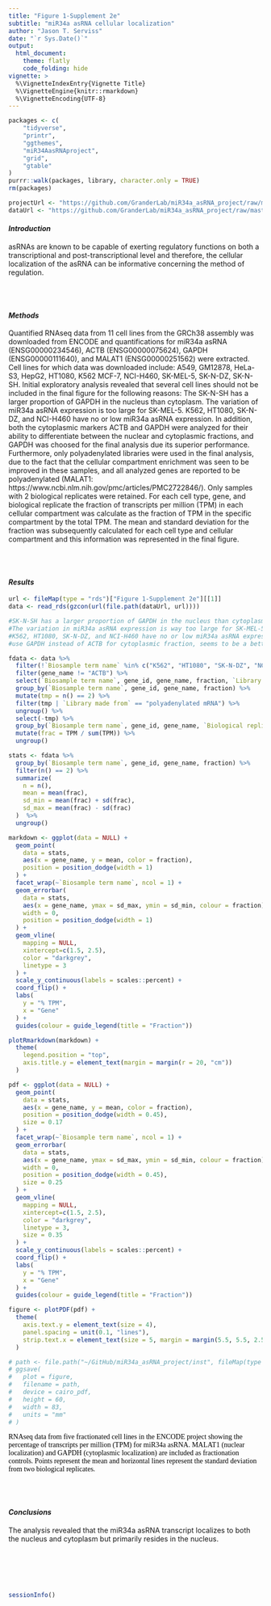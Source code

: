 ```yaml
---
title: "Figure 1-Supplement 2e"
subtitle: "miR34a asRNA cellular localization"
author: "Jason T. Serviss"
date: "`r Sys.Date()`"
output:
  html_document:
    theme: flatly
    code_folding: hide
vignette: >
  %\VignetteIndexEntry{Vignette Title}
  %\VignetteEngine{knitr::rmarkdown}
  %\VignetteEncoding{UTF-8}
---
```


<style> 
.caption { 
  color: Black; 
  font-family: "Times New Roman", Times, serif;
  font-size: 1.0em; 
}
</style>

```r

packages <- c(
    "tidyverse",
    "printr",
    "ggthemes",
    "miR34AasRNAproject",
    "grid",
    "gtable"
)
purrr::walk(packages, library, character.only = TRUE)
rm(packages)

```

```r

projectUrl <- "https://github.com/GranderLab/miR34a_asRNA_project/raw/master/inst"
dataUrl <- "https://github.com/GranderLab/miR34a_asRNA_project/raw/master/"

```

#### _Introduction_

asRNAs are known to be capable of exerting regulatory functions on both a transcriptional and post-transcriptional level and therefore, the cellular localization of the asRNA can be informative concerning the method of regulation. 

<br></br>

#### _Methods_
Quantified RNAseq data from 11 cell lines from the GRCh38 assembly was downloaded from ENCODE and quantifications for miR34a asRNA (ENSG00000234546), ACTB (ENSG00000075624), GAPDH (ENSG00000111640), and MALAT1 (ENSG00000251562) were extracted. Cell lines for which data was downloaded include: A549, GM12878, HeLa-S3, HepG2, HT1080, K562    MCF-7, NCI-H460, SK-MEL-5, SK-N-DZ, SK-N-SH. Initial exploratory analysis revealed that several cell lines should not be included in the final figure for the following reasons: The SK-N-SH has a larger proportion of GAPDH in the nucleus than cytoplasm. The variation of miR34a asRNA expression is too large for SK-MEL-5. K562, HT1080, SK-N-DZ, and NCI-H460 have no or low miR34a asRNA expression. In addition, both the cytoplasmic markers ACTB and GAPDH were analyzed for their ability to differentiate between the nuclear and cytoplasmic fractions, and GAPDH was choosed for the final analysis due its superior performance. Furthermore, only polyadenylated libraries were used in the final analysis, due to the fact that the cellular compartment enrichment was seen to be improved in these samples, and all analyzed genes are reported to be polyadenylated (MALAT1: https://www.ncbi.nlm.nih.gov/pmc/articles/PMC2722846/). Only samples with 2 biological replicates were retained. For each cell type, gene, and biological replicate the fraction of transcripts per million (TPM) in each cellular compartment was calculate as the fraction of TPM in the specific compartment by the total TPM. The mean and standard deviation for the fraction was subsequently calculated for each cell type and cellular compartment and this information was represented in the final figure.

<br></br>

#### _Results_

```r

url <- fileMap(type = "rds")["Figure 1-Supplement 2e"][[1]]
data <- read_rds(gzcon(url(file.path(dataUrl, url))))

#SK-N-SH has a larger proportion of GAPDH in the nucleus than cytoplasm
#The variation in miR34a asRNA expression is way too large for SK-MEL-5
#K562, HT1080, SK-N-DZ, and NCI-H460 have no or low miR34a asRNA expression
#use GAPDH instead of ACTB for cytoplasmic fraction, seems to be a better representation.

fdata <- data %>% 
  filter(!`Biosample term name` %in% c("K562", "HT1080", "SK-N-DZ", "NCI-H460", "SK-MEL-5", "SK-N-SH")) %>% 
  filter(gene_name != "ACTB") %>%
  select(`Biosample term name`, gene_id, gene_name, fraction, `Library made from`, `Biological replicate(s)`, TPM) %>%
  group_by(`Biosample term name`, gene_id, gene_name, fraction) %>%
  mutate(tmp = n() == 2) %>%
  filter(tmp | `Library made from` == "polyadenylated mRNA") %>%
  ungroup() %>%
  select(-tmp) %>%
  group_by(`Biosample term name`, gene_id, gene_name, `Biological replicate(s)`) %>%
  mutate(frac = TPM / sum(TPM)) %>%
  ungroup()

stats <- fdata %>%
  group_by(`Biosample term name`, gene_id, gene_name, fraction) %>%
  filter(n() == 2) %>%
  summarize(
    n = n(),
    mean = mean(frac),
    sd_min = mean(frac) + sd(frac),
    sd_max = mean(frac) - sd(frac)
  )  %>%
  ungroup()
```


```r
markdown <- ggplot(data = NULL) +
  geom_point(
    data = stats,
    aes(x = gene_name, y = mean, color = fraction),
    position = position_dodge(width = 1)
  ) +
  facet_wrap(~`Biosample term name`, ncol = 1) +
  geom_errorbar(
    data = stats, 
    aes(x = gene_name, ymax = sd_max, ymin = sd_min, colour = fraction), 
    width = 0,
    position = position_dodge(width = 1)
  ) +
  geom_vline(
    mapping = NULL, 
    xintercept=c(1.5, 2.5), 
    color = "darkgrey", 
    linetype = 3
  ) +
  scale_y_continuous(labels = scales::percent) +
  coord_flip() +
  labs(
    y = "% TPM",
    x = "Gene"
  ) +
  guides(colour = guide_legend(title = "Fraction"))

plotRmarkdown(markdown) +
  theme(
    legend.position = "top",
    axis.title.y = element_text(margin = margin(r = 20, "cm"))
  ) 

pdf <- ggplot(data = NULL) +
  geom_point(
    data = stats,
    aes(x = gene_name, y = mean, color = fraction),
    position = position_dodge(width = 0.45),
    size = 0.17
  ) +
  facet_wrap(~`Biosample term name`, ncol = 1) +
  geom_errorbar(
    data = stats, 
    aes(x = gene_name, ymax = sd_max, ymin = sd_min, colour = fraction), 
    width = 0,
    position = position_dodge(width = 0.45),
    size = 0.25
  ) +
  geom_vline(
    mapping = NULL,
    xintercept=c(1.5, 2.5), 
    color = "darkgrey", 
    linetype = 3,
    size = 0.35
  ) +
  scale_y_continuous(labels = scales::percent) +
  coord_flip() +
  labs(
    y = "% TPM",
    x = "Gene"
  ) +
  guides(colour = guide_legend(title = "Fraction"))

figure <- plotPDF(pdf) +
  theme(
    axis.text.y = element_text(size = 4),
    panel.spacing = unit(0.1, "lines"),
    strip.text.x = element_text(size = 5, margin = margin(5.5, 5.5, 2.5, 5.5, unit = "pt"))
  )

# path <- file.path("~/GitHub/miR34a_asRNA_project/inst", fileMap(type = "pdf")["Figure 1-Supplement 2e"][[1]])
# ggsave(
#   plot = figure,
#   filename = path,
#   device = cairo_pdf,
#   height = 60,
#   width = 83,
#   units = "mm"
# )
```

<div class="caption">
RNAseq data from five fractionated cell lines in the ENCODE project showing the percentage of transcripts per million (TPM) for miR34a asRNA. MALAT1 (nuclear localization) and GAPDH (cytoplasmic localization) are included as fractionation controls. Points represent the mean and horizontal lines represent the standard deviation from two biological replicates.
</div>

<br></br>

#### _Conclusions_
The analysis revealed that the miR34a asRNA transcript localizes to both the nucleus and cytoplasm but primarily resides in the nucleus.

<br></br><br></br>

```r
sessionInfo()
```
